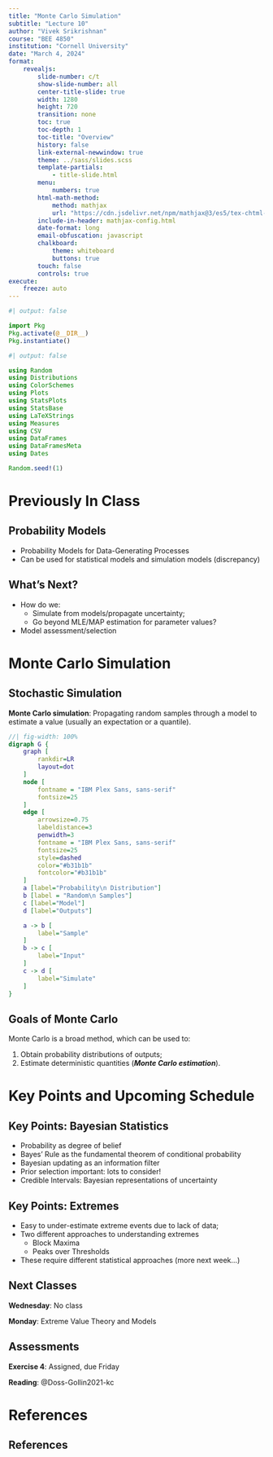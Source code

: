 ```yaml
---
title: "Monte Carlo Simulation"
subtitle: "Lecture 10"
author: "Vivek Srikrishnan"
course: "BEE 4850"
institution: "Cornell University"
date: "March 4, 2024"
format:
    revealjs:
        slide-number: c/t
        show-slide-number: all
        center-title-slide: true
        width: 1280
        height: 720
        transition: none
        toc: true
        toc-depth: 1
        toc-title: "Overview"
        history: false
        link-external-newwindow: true
        theme: ../sass/slides.scss
        template-partials:
            - title-slide.html
        menu:
            numbers: true
        html-math-method: 
            method: mathjax
            url: "https://cdn.jsdelivr.net/npm/mathjax@3/es5/tex-chtml-full.js"
        include-in-header: mathjax-config.html
        date-format: long
        email-obfuscation: javascript
        chalkboard:
            theme: whiteboard
            buttons: true
        touch: false
        controls: true
execute:
    freeze: auto
---
```


```julia
#| output: false

import Pkg
Pkg.activate(@__DIR__)
Pkg.instantiate()
```

```julia
#| output: false

using Random
using Distributions
using ColorSchemes
using Plots
using StatsPlots
using StatsBase
using LaTeXStrings
using Measures
using CSV
using DataFrames
using DataFramesMeta
using Dates

Random.seed!(1)
```

# Previously In Class

## Probability Models

- Probability Models for Data-Generating Processes
- Can be used for statistical models and simulation models (discrepancy)

## What's Next?

- How do we:
    - Simulate from models/propagate uncertainty;
    - Go beyond MLE/MAP estimation for parameter values?
- Model assessment/selection

# Monte Carlo Simulation

## Stochastic Simulation

**Monte Carlo simulation**: Propagating random samples through a model to estimate a value (usually an expectation or a quantile).

```dot
//| fig-width: 100%
digraph G {
    graph [
        rankdir=LR
        layout=dot
    ]
    node [
        fontname = "IBM Plex Sans, sans-serif"
        fontsize=25
    ]
    edge [
        arrowsize=0.75
        labeldistance=3
        penwidth=3
        fontname = "IBM Plex Sans, sans-serif"
        fontsize=25
        style=dashed
        color="#b31b1b"
        fontcolor="#b31b1b"
    ]
    a [label="Probability\n Distribution"]
    b [label = "Random\n Samples"]
    c [label="Model"]
    d [label="Outputs"]

    a -> b [
        label="Sample"
    ]
    b -> c [
        label="Input"
    ]
    c -> d [
        label="Simulate"
    ]
}

```

## Goals of Monte Carlo

Monte Carlo is a broad method, which can be used to:

1. Obtain probability distributions of outputs;
2. Estimate deterministic quantities (***Monte Carlo estimation***).



# Key Points and Upcoming Schedule

## Key Points: Bayesian Statistics

- Probability as degree of belief
- Bayes' Rule as the fundamental theorem of conditional probability
- Bayesian updating as an information filter
- Prior selection important: lots to consider!
- Credible Intervals: Bayesian representations of uncertainty

## Key Points: Extremes

- Easy to under-estimate extreme events due to lack of data;
- Two different approaches to understanding extremes
  - Block Maxima
  - Peaks over Thresholds
- These require different statistical approaches (more next week...)

## Next Classes

**Wednesday**: No class

**Monday**: Extreme Value Theory and Models

## Assessments

**Exercise 4**: Assigned, due Friday

**Reading**: @Doss-Gollin2021-kc

# References

## References